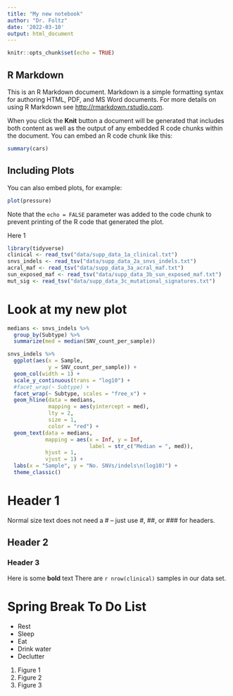 ```yaml
---
title: "My new notebook"
author: "Dr. Foltz"
date: '2022-03-10'
output: html_document
---
```


```r
knitr::opts_chunk$set(echo = TRUE)
```

## R Markdown

This is an R Markdown document. Markdown is a simple formatting syntax for authoring HTML, PDF, and MS Word documents. For more details on using R Markdown see <http://rmarkdown.rstudio.com>.

When you click the **Knit** button a document will be generated that includes both content as well as the output of any embedded R code chunks within the document. You can embed an R code chunk like this:

```r
summary(cars)
```

## Including Plots

You can also embed plots, for example:

```r
plot(pressure)
```

Note that the `echo = FALSE` parameter was added to the code chunk to prevent printing of the R code that generated the plot.



Here 1

```r
library(tidyverse)
clinical <- read_tsv("data/supp_data_1a_clinical.txt")
snvs_indels <- read_tsv("data/supp_data_2a_snvs_indels.txt")
acral_maf <- read_tsv("data/supp_data_3a_acral_maf.txt")
sun_exposed_maf <- read_tsv("data/supp_data_3b_sun_exposed_maf.txt")
mut_sig <- read_tsv("data/supp_data_3c_mutational_signatures.txt")
```

# Look at my new plot

```r
medians <- snvs_indels %>%
  group_by(Subtype) %>%
  summarize(med = median(SNV_count_per_sample))

snvs_indels %>%
  ggplot(aes(x = Sample,
             y = SNV_count_per_sample)) +
  geom_col(width = 1) +
  scale_y_continuous(trans = "log10") +
  #facet_wrap(~ Subtype) +
  facet_wrap(~ Subtype, scales = "free_x") + 
  geom_hline(data = medians,
             mapping = aes(yintercept = med),
             lty = 2,
             size = 1,
             color = "red") +
  geom_text(data = medians,
            mapping = aes(x = Inf, y = Inf,
                          label = str_c("Median = ", med)),
            hjust = 1,
            vjust = 1) +
  labs(x = "Sample", y = "No. SNVs/indels\n(log10)") +
  theme_classic()
```

# Header 1

Normal size text does not need a # -- just use #, ##, or ### for headers.

## Header 2

### Header 3

Here is some **bold** text 
There are `r nrow(clinical)` samples in our data set.


# Spring Break To Do List

- Rest
- Sleep
- Eat
- Drink water
- Declutter


1. Figure 1
2. Figure 2
3. Figure 3